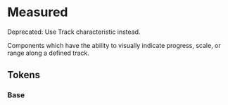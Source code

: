 
<Meta title="Theme/Characteristics/Measured" />

# Measured

<Banner status="warning">Deprecated: Use Track characteristic instead.</Banner>

Components which have the ability to visually indicate progress, scale, or range along a defined track.

## Tokens

### Base

<Canvas>
  <Story name="Base">
    <DocGrid withNotes>
      <ColorBlock
        colorVar="--salt-measured-background"
        replacementToken="--salt-track-background"
      />
      <ColorBlock
        colorVar="--salt-measured-background-disabled"
        replacementToken="--salt-track-background-disabled"
      />
      <ColorBlock
        colorVar="--salt-measured-borderColor"
        replacementToken="--salt-track-borderColor"
      />
      <ColorBlock
        colorVar="--salt-measured-borderColor-disabled"
        replacementToken="--salt-track-borderColor-disabled"
      />
      <ColorBlock
        colorVar="--salt-measured-fill"
        replacementToken="--salt-accent-background"
      />
      <ColorBlock
        colorVar="--salt-measured-fill-disabled"
        replacementToken="--salt-accent-background-disabled"
      />
      <ColorBlock
        colorVar="--salt-measured-foreground"
        replacementToken="--salt-selectable-foreground"
      />
      <ColorBlock
        colorVar="--salt-measured-foreground-hover"
        replacementToken="N/A"
      />
      <ColorBlock
        colorVar="--salt-measured-foreground-active"
        replacementToken="--salt-selectable-foreground-selected"
      />
      <ColorBlock
        colorVar="--salt-measured-foreground-undo"
        replacementToken="N/A"
      />
      <ColorBlock
        colorVar="--salt-measured-foreground-activeDisabled"
        replacementToken="--salt-selectable-selectedDisabled"
      />
      <ColorBlock
        colorVar="--salt-measured-foreground-disabled"
        replacementToken="--salt-selectable-disabled"
      />
      <LineBlock
        token="--salt-measured-borderStyle"
        lineStyle="--salt-measured-borderStyle"
        replacementToken="--salt-track-borderStyle"
      />
      <LineBlock
        token="--salt-measured-borderStyle-active"
        lineStyle="--salt-measured-borderStyle-active"
        replacementToken="--salt-track-borderStyle-active"
      />
      <LineBlock
        token="--salt-measured-borderStyle-complete"
        lineStyle="--salt-measured-borderStyle-complete"
        replacementToken="--salt-track-borderStyle-complete"
      />
      <LineBlock
        token="--salt-measured-borderStyle-incomplete"
        lineStyle="--salt-measured-borderStyle-incomplete"
        replacementToken="--salt-track-borderStyle-incomplete"
      />
      <LineBlock
        lineWidth="--salt-measured-borderWidth"
        token="--salt-track-borderWidth"
        replacementToken="--salt-track-borderWidth"
      />
      <LineBlock
        lineWidth="--salt-measured-borderWidth-active"
        token="--salt-track-borderWidth-active"
        replacementToken="--salt-track-borderWidth-active"
      />
      <LineBlock
        lineWidth="--salt-measured-borderWidth-complete"
        token="--salt-track-borderWidth-complete"
        replacementToken="--salt-track-borderWidth-complete"
      />
      <LineBlock
        lineWidth="--salt-measured-borderWidth-incomplete"
        token="--salt-track-borderWidth-incomplete"
        replacementToken="--salt-track-borderWidth-incomplete"
      />
      <FontWeightBlock
        fontWeight="--salt-measured-fontWeight"
        replacementToken="--salt-track-borderWidth-fontWeight"
      />
      <FontWeightBlock
        fontWeight="--salt-measured-textAlign"
        replacementToken="--salt-track-textAlign"
      />
    </DocGrid>
  </Story>
</Canvas>

